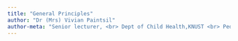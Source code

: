 ```yaml
---
title: "General Principles"
author: "Dr (Mrs) Vivian Paintsil"
author-meta: "Senior lecturer, <br> Dept of Child Health,KNUST <br> Pediatric Oncologist"
---
```


